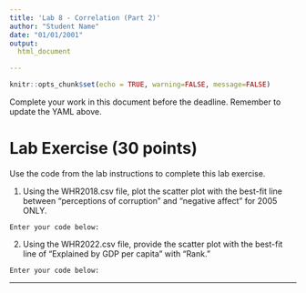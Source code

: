 ```yaml
---
title: 'Lab 8 - Correlation (Part 2)'
author: "Student Name"
date: "01/01/2001"
output: 
  html_document

---
```


```r
knitr::opts_chunk$set(echo = TRUE, warning=FALSE, message=FALSE)
```

Complete your work in this document before the deadline. Remember to update the YAML above.

# Lab Exercise (30 points)

Use the code from the lab instructions to complete this lab exercise.


1. Using the WHR2018.csv file, plot the scatter plot with the best-fit line between “perceptions of corruption” and “negative affect” for 2005 ONLY.

`Enter your code below:`



2. Using the WHR2022.csv file, provide the scatter plot with the best-fit line of "Explained by GDP per capita" with "Rank."

`Enter your code below:`





___

